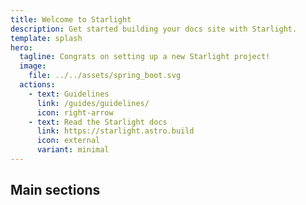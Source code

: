 ```yaml
---
title: Welcome to Starlight
description: Get started building your docs site with Starlight.
template: splash
hero:
  tagline: Congrats on setting up a new Starlight project!
  image:
    file: ../../assets/spring_boot.svg
  actions:
    - text: Guidelines
      link: /guides/guidelines/
      icon: right-arrow
    - text: Read the Starlight docs
      link: https://starlight.astro.build
      icon: external
      variant: minimal
---
```



## Main sections

<CardGrid stagger>
  <Card title="Github Projects" icon="github">
    <LinkCard 
      href="github-project/" 
      description='Starlight on GitHub' 
    />
  </Card>

<Card title="Guides" icon="pencil">
  <LinkCard
    href="/guides/guidelines/"
    description="Style guides, conventions, naming, architectures, etc.."
  />
</Card>

<Card title="Modules" icon="code">
  <LinkCard href="modules/" description="Implementations, error codes, etc." />
</Card>

<Card title="Contributors" icon="external">
    <LinkCard 
      href="contributors/" 
      description='Extra information from the developers.' 
    />
</Card>
</CardGrid>
